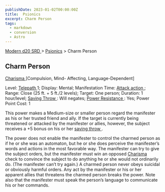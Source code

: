 ```yaml
---
publishDate: 2023-01-02T00:00:00Z
title:  Psionics
excerpt: Charm Person
tags:
  - markdown
  - conversion
  - Astro
---
```


[ Modern d20 SRD ](/#modernD20) > [ Psionics](modern-d20-srd-psionics-index) > Charm Person

##  Charm Person

[ Charisma ](modern-d20-srd-basics-ability-scores) [Compulsion, Mind- Affecting, Language-Dependent]

Level: [ Telepath ](modern-d20-srd-classes-advanced-telepath) 1; Display:
Mental; Manifestation Time: [ Attack action ](modern-d20-srd-combat-attack-actions) ; Range: Close (25 ft. + 5 ft./2 levels); Target: One person;
Duration: 1 hour/level; [ Saving Throw ](modern-d20-srd-basics-saving-throws)
: Will negates; [ Power Resistance ](modern-d20-srd-special-abilities-power-resistance) : Yes; Power Point Cost: 1

This power makes a Medium-size or smaller person regard the manifester as his
or her trusted friend and ally. If the target is currently being threatened or
attacked by the manifester or allies, however, the subject receives a +5 bonus
on his or her [ saving throw ](modern-d20-srd-basics-saving-throws) .

The power does not enable the manifester to control the charmed person as if
he or she was an automaton, but he or she does perceive the manifester’s words
and actions in the most favorable way. The manifester can try to give the
subject orders, but the manifester must win an opposed [ Charisma](modern-d20-srd-basics-ability-scores) check to convince the subject to do
anything he or she would not ordinarily do. (The manifester can’t try again.)
A charmed person never obeys suicidal or obviously harmful orders. Any act by
the manifester or his or her apparent allies that threatens the charmed person
breaks the power. Note also that the manifester must speak the person’s
language to communicate his or her commands.

